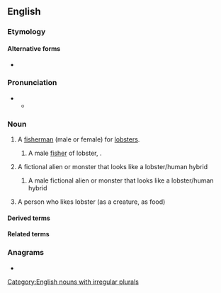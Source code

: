 ==English==
{{wikipedia|lang=en|dab=lobstermen}}
{{swp|lang=en}}

===Etymology===
{{suffix|en|lobster|man}}

====Alternative forms====
* {{alter|en|lobster-man|lobster man}}

===Pronunciation===
* {{IPA|en|/ˈlɒbstə(ɹ)mən/}}
** {{audio|en|En-us-lobster-man.ogg|Audio (US)}}

===Noun===
{{en-noun|lobstermen}}

# A [[fisherman]] (male or female) for [[lobster]]s.
#: {{hypo|en|lobsterwoman|lobsterman}}
#: {{syn|en|lobsterfisher|lobster-fisher|lobster fisher}}
#: {{hyper|en|fisher|fisherman}}
## A male [[fisher]] of lobster, {{masculine of|en|lobsterwoman}}.
##: {{cot|en|lobsterwoman}}
##: {{hyper|en|fisherman|lobsterman|lobsterfisher}}
# {{lb|en|fiction}} A fictional alien or monster that looks like a lobster/human hybrid
## {{lb|en|fiction}} A male fictional alien or monster that looks like a lobster/human hybrid
# {{lb|en|informal}} A person who likes lobster (as a creature, as food)

====Derived terms====
{{col3|en|
|lobsterwoman
|lobsterfisher
|lobster-fisher
|lobster fisher
}}

====Related terms====
{{col3|en|
|fisherman
|lobsterfisher
|lobster fisher
|lobster fisherman
|lobsterfisherman
|lobster fisherwoman
|lobsterfisherwoman
}}

===Anagrams===
* {{anagrams|en|a=abelmnorst|Lambertons|Lambertson}}

[[Category:English nouns with irregular plurals]]
{{C|en|Male people|Occupations|People}}
